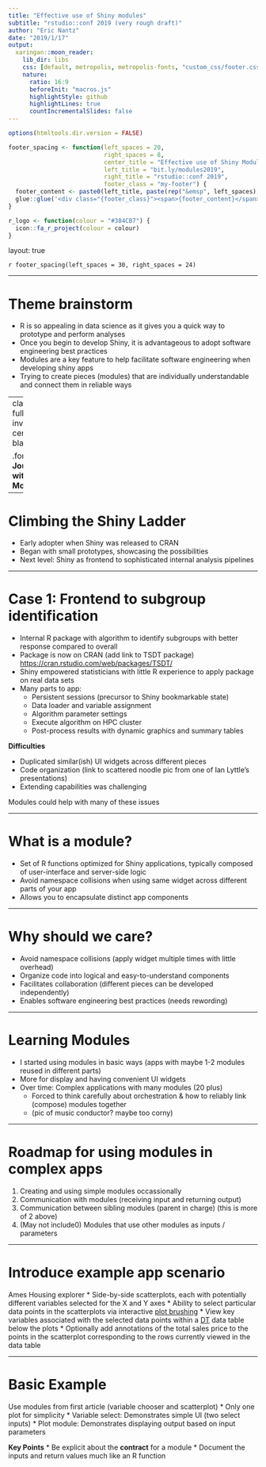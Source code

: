 ```yaml
---
title: "Effective use of Shiny modules"
subtitle: "rstudio::conf 2019 (very rough draft)"
author: "Eric Nantz"
date: "2019/1/17"
output:
  xaringan::moon_reader:
    lib_dir: libs
    css: [default, metropolis, metropolis-fonts, "custom_css/footer.css", "custom_css/misc.css", "custom_css/animate.css"]
    nature:
      ratio: 16:9
      beforeInit: "macros.js"
      highlightStyle: github
      highlightLines: true
      countIncrementalSlides: false
---
```


```r
options(htmltools.dir.version = FALSE)

footer_spacing <- function(left_spaces = 20, 
                           right_spaces = 8,
                           center_title = "Effective use of Shiny Modules",
                           left_title = "bit.ly/modules2019",
                           right_title = "rstudio::conf 2019", 
                           footer_class = "my-footer") {
  footer_content <- paste0(left_title, paste(rep("&emsp", left_spaces), collapse=";"), ";", center_title, paste(rep("&emsp", right_spaces), collapse=";"),  ";", right_title)
  glue::glue('<div class="{footer_class}"><span>{footer_content}</span></div>')
}

r_logo <- function(colour = "#384CB7") {
  icon::fa_r_project(colour = colour)
}
```

layout: true

`r footer_spacing(left_spaces = 30, right_spaces = 24)` 

---

# Theme brainstorm

* R is so appealing in data science as it gives you a quick way to prototype and perform analyses 
* Once you begin to develop Shiny, it is advantageous to adopt software engineering best practices
* Modules are a key feature to help facilitate software engineering when developing shiny apps
* Trying to create pieces (modules) that are individually understandable and connect them in reliable ways

---
class: fullscreen, inverse, center, text-black

.font250[**My Journey with Modules**]

---

# Climbing the Shiny Ladder

* Early adopter when Shiny was released to CRAN
* Began with small prototypes, showcasing the possibilities
* Next level: Shiny as frontend to sophisticated internal analysis pipelines

---

# Case 1: Frontend to subgroup identification

* Internal R package with algorithm to identify subgroups with better response compared to overall
* Package is now on CRAN (add link to TSDT package) <https://cran.rstudio.com/web/packages/TSDT/>
* Shiny empowered statisticians with little R experience to apply package on real data sets
* Many parts to app:
    + Persistent sessions (precursor to Shiny bookmarkable state)
    + Data loader and variable assignment
    + Algorithm parameter settings
    + Execute algorithm on HPC cluster
    + Post-process results with dynamic graphics and summary tables
    
__Difficulties__

* Duplicated similar(ish) UI widgets across different pieces
* Code organization (link to scattered noodle pic from one of Ian Lyttle's presentations)
* Extending capabilities was challenging

Modules could help with many of these issues

---

# What is a module?

* Set of R functions optimized for Shiny applications, typically composed of user-interface and server-side logic
* Avoid namespace collisions when using same widget across different parts of your app
* Allows you to encapsulate distinct app components

---

# Why should we care?

- Avoid namespace collisions (apply widget multiple times with little overhead)
- Organize code into logical and easy-to-understand components
- Facilitates collaboration (different pieces can be developed independently)
- Enables software engineering best practices (needs rewording)

---

# Learning Modules

- I started using modules in basic ways (apps with maybe 1-2 modules reused in different parts)
- More for display and having convenient UI widgets
- Over time: Complex applications with many modules (20 plus)
    + Forced to think carefully about orchestration & how to reliably link (compose) modules together
    + (pic of music conductor? maybe too corny)

---

# Roadmap for using modules in complex apps

1. Creating and using simple modules occassionally
2. Communication with modules (receiving input and returning output)
3. Communication between sibling modules (parent in charge) (this is more of 2 above)
4. (May not include0) Modules that use other modules as inputs / parameters

---

# Introduce example app scenario

Ames Housing explorer
* Side-by-side scatterplots, each with potentially different variables selected for the X and Y axes
* Ability to select particular data points in the scatterplots via interactive [plot brushing](http://shiny.rstudio.com/articles/selecting-rows-of-data.html)
* View key variables associated with the selected data points within a [DT](https://rstudio.github.io/DT/) data table below the plots
* Optionally add annotations of the total sales price to the points in the scatterplot corresponding to the rows currently viewed in the data table

---

# Basic Example

Use modules from first article (variable chooser and scatterplot)
* Only one plot for simplicity
* Variable select: Demonstrates simple UI (two select inputs)
* Plot module: Demonstrates displaying output based on input parameters

__Key Points__
* Be explicit about the __contract__ for a module
* Document the inputs and return values much like an R function

